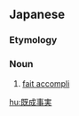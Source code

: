 ==Japanese==
{{ja-kanjitab|き|せい|じ|じつ|yomi=on}}

===Etymology===
{{compound|既成|tr1=kisei|t1=established|事実|tr2=jijitsu|t2=fact|lang=ja}}

===Noun===
{{ja-noun|きせいじじつ}}

# [[fait accompli]]

[[hu:既成事実]]
